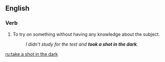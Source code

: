 ==English==

===Verb===
{{head|en|verb|head=[[take]] [[a]] [[shot in the dark]]}}

# {{context|idiomatic|lang=en}} To try on something without having any knowledge about the subject.
#: ''I didn't study for the test and '''took a shot in the dark'''.''

[[ru:take a shot in the dark]]